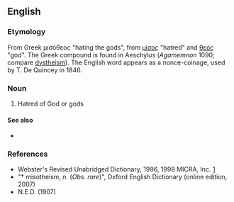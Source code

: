 ==English==
{{wikipedia|Misotheism}}

===Etymology===
From Greek μισόθεος "hating the gods", from [[μίσος]] "hatred" and [[θεός]] "god". The Greek compound is found in Aeschylus (''Agamemnon'' 1090; compare [[dystheism]]). The English word appears as a nonce-coinage, used by T. De Quincey in 1846.

===Noun===
{{en-noun|-}}

# {{lb|en|obsolete|rare}} Hatred of God or gods

====See also====
* {{l|en|maltheism}}

===References===
* Webster's Revised Unabridged Dictionary, 1996, 1998 MICRA, Inc. [http://dictionary.reference.com/browse/misotheism]
* "† misotheism, ''n.'' (''Obs. rare'')", Oxford English Dictionary (online edition, 2007)
* N.E.D. (1907)